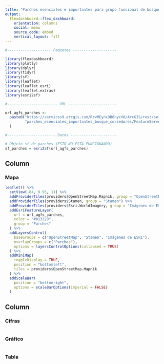 ```yaml
---
title: "Parches esenciales e importantes para grupo funcional de bosque"
output: 
  flexdashboard::flex_dashboard:
    orientation: columns
    social: menu
    source_code: embed
    vertical_layout: fill
---
```


```r
#-------------------- Paquetes --------------------

library(flexdashboard)
library(plotly)
library(dplyr)
library(tidyr)
library(sf)
library(leaflet)
library(leaflet.esri)
library(leaflet.extras)
library(esri2sf)

#----------------------- URL ----------------------

url_agfs_parches <-
  paste0("https://services9.arcgis.com/RrvMEynxDB8hycVO/ArcGIS/rest/services/",
         "parches_esenciales_importantes_bosque_corredores/FeatureServer/0?token=umbDHiqWzA0uFDBIez41jSU7u6moRbokgIQwEBLbk6-kJm99mNZw6AFOTVYx7fPBj5SoatGC7oW2Prj97uaa36NmBUJ4U8KUk8qu2PilfsVWinOp-bDtuUCccx1Ge-uNNLUEF7I2N2eXIo8KW1-YgYm9Yy6P_pskbOhcUfFqEIs_RGPO_YDBEh7WBN_mYSReIi-Wbgvtv9VxXJLoQwxEmvfskVLCMPJdt15imyPHxnQfRtdCP0rMgVBYHICh-5iW"
  )

#---------------------- Datos ---------------------

# Objeto sf de parches (ESTO NO ESTÁ FUNCIONANDO)
sf_parches = esri2sf(url_agfs_parches)
```

Column {data-width=650}
-----------------------------------------------------------------------

### Mapa

```r
leaflet() %>%
  setView(-84, 9.95, 11) %>%
  addProviderTiles(providers$OpenStreetMap.Mapnik, group = "OpenStreetMap") %>%
  addProviderTiles(providers$Stamen, group = "Stamen") %>%
  addProviderTiles(providers$Esri.WorldImagery, group = "Imágenes de ESRI") %>%
  addEsriFeatureLayer(
    url = url_agfs_parches,
    color = "#013220",
    group = "Parches"
  ) %>%  
  addLayersControl(
    baseGroups = c("OpenStreetMap", "Stamen", "Imágenes de ESRI"),
    overlayGroups = c("Parches"),
    options = layersControlOptions(collapsed = TRUE)    
  ) %>%  
  addMiniMap(
    toggleDisplay = TRUE,
    position = "bottomleft",
    tiles = providers$OpenStreetMap.Mapnik
  ) %>%
  addScaleBar(
    position = "bottomright",
    options = scaleBarOptions(imperial = FALSE)
  )
```

Column {data-width=350}
-----------------------------------------------------------------------

### Cifras
```r
```

### Gráfico
```r
```

### Tabla
```r
```

